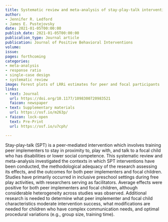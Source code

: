 ```yaml
---
title: Systematic review and meta-analysis of stay-play-talk interventions for improving social behaviors of young children
author:
- Jennifer R. Ledford
- James E. Pustejovsky
date: 2021-01-05T00:00:00
publish_date: 2021-01-05T00:00:00
publication_type: Journal article
publication: Journal of Positive Behavioral Interventions
volume: 
issue: 
pages: forthcoming
categories:
- meta-analysis
- response ratio
- single-case design
- systematic review
image: Forest plots of LRRi estimates for peer and focal participants
links:
- text: Journal
  url: https://doi.org/10.1177/1098300720983521
  faicon: newspaper
- text: Supplementary materials
  url: https://osf.io/m263p/
- faicon: lock-open
  text: Pre-Print
  url: https://osf.io/u7cph/

---
```



Stay-play-talk (SPT) is a peer-mediated intervention which involves training peer implementers to stay in proximity to, play with, and talk to a focal child who has disabilities or lower social competence. This systematic review and meta-analysis investigated the contexts in which SPT interventions have been conducted, the methodological adequacy of the research assessing its effects, and the outcomes for both peer implementers and focal children. Studies have primarily occurred in inclusive preschool settings during free play activities, with researchers serving as facilitators. Average effects were positive for both peer implementers and focal children, although considerable heterogeneity across studies was observed. Additional research is needed to determine what peer implementer and focal child characteristics moderate intervention success, what modifications are needed for children who have complex communication needs, and optimal procedural variations (e.g., group size, training time).

